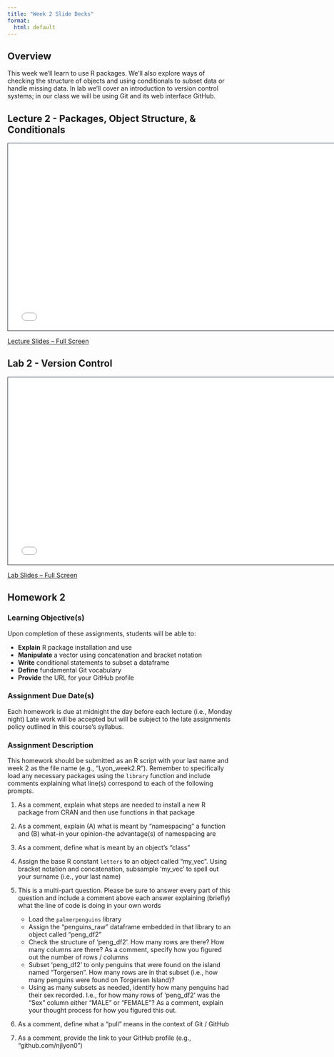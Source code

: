 ```yaml
---
title: "Week 2 Slide Decks"
format:
  html: default
---
```


## Overview

This week we'll learn to use R packages. We'll also explore ways of checking the structure of objects and using conditionals to subset data or handle missing data. In lab we'll cover an introduction to version control systems; in our class we will be using Git and its web interface GitHub.

## Lecture 2 - Packages, Object Structure, & Conditionals

```{=html}
<iframe class="slide-deck" src="slides_2a.html" height="420" width="750" style="border: 1px solid #2e3846;"></iframe>
```

[Lecture Slides -- Full Screen](slides_2a.qmd)

## Lab 2 - Version Control

```{=html}
<iframe class="slide-deck" src="slides_2b.html" height="420" width="750" style="border: 1px solid #2e3846;"></iframe>
```

[Lab Slides -- Full Screen](slides_2b.qmd)

## Homework 2
 
### Learning Objective(s)

Upon completion of these assignments, students will be able to:

-	**Explain** R package installation and use
-	**Manipulate** a vector using concatenation and bracket notation
-	**Write** conditional statements to subset a dataframe
-	**Define** fundamental Git vocabulary
-	**Provide** the URL for your GitHub profile 

### Assignment Due Date(s)

Each homework is due at midnight the day before each lecture (i.e., Monday night) Late work will be accepted but will be subject to the late assignments policy outlined in this course's syllabus.

### Assignment Description

This homework should be submitted as an R script with your last name and week 2 as the file name (e.g., "Lyon_week2.R"). Remember to specifically load any necessary packages using the `library` function and include comments explaining what line(s) correspond to each of the following prompts.

1. As a comment, explain what steps are needed to install a new R package from CRAN and then use functions in that package

2. As a comment, explain (A) what is meant by "namespacing" a function and (B) what–in your opinion–the advantage(s) of namespacing are

3. As a comment, define what is meant by an object's "class"

4. Assign the base R constant `letters` to an object called "my_vec". Using bracket notation and concatenation, subsample 'my_vec' to spell out your surname (i.e., your last name)

5. This is a multi-part question. Please be sure to answer every part of this question and include a comment above each answer explaining (briefly) what the line of code is doing in your own words
    - Load the `palmerpenguins` library
    - Assign the "penguins_raw" dataframe embedded in that library to an object called "peng_df2"
    - Check the structure of 'peng_df2'. How many rows are there? How many columns are there? As a comment, specify how you figured out the number of rows / columns
    - Subset 'peng_df2' to only penguins that were found on the island named "Torgersen". How many rows are in that subset (i.e., how many penguins were found on Torgersen Island)?
    - Using as many subsets as needed, identify how many penguins had their sex recorded. I.e., for how many rows of 'peng_df2' was the "Sex" column either "MALE" or "FEMALE"? As a comment, explain your thought process for how you figured this out.

6. As a comment, define what a "pull" means in the context of Git / GitHub

7. As a comment, provide the link to your GitHub profile (e.g., "github.com/njlyon0")
